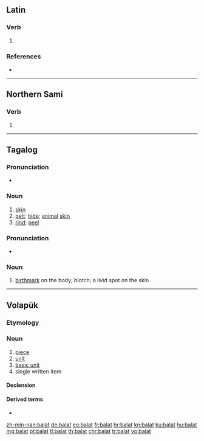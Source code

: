 {{also|balät|bälat|bälät}}
==Latin==

===Verb===
{{la-verb-form|bālat}}

# {{inflection of|bālō||3|s|pres|actv|indc|lang=la}}

===References===
* {{R:Stillwell}}

----

==Northern Sami==

===Verb===
{{head|se|verb form}}

# {{inflection of|ballat||2|s|pres|indc|lang=se}}

----

==Tagalog==

===Pronunciation===
* {{IPA|/ba.ˈlat/|lang=tl}}

===Noun===
{{head|tl|noun}}

# [[skin]]
# [[pelt]]; [[hide]]; [[animal]] [[skin]]
# [[rind]]; [[peel]]

===Pronunciation===
* {{IPA|/ˈba.lat/|lang=tl}}

===Noun===
{{head|tl|noun}}

# [[birthmark]] on the body; blotch; a livid spot on the skin

----

==Volapük==

===Etymology===
{{suffix|bal|at|lang=vo}}

===Noun===
{{vo-noun}}

# [[piece]]
# [[unit]]
# [[basic unit]]
# single written item

====Declension====
{{vo-decl-noun}}

====Derived terms====
* {{l|vo|balatam}}

[[zh-min-nan:balat]]
[[de:balat]]
[[eo:balat]]
[[fr:balat]]
[[hr:balat]]
[[kn:balat]]
[[ku:balat]]
[[hu:balat]]
[[mg:balat]]
[[pt:balat]]
[[tl:balat]]
[[th:balat]]
[[chr:balat]]
[[tr:balat]]
[[vo:balat]]